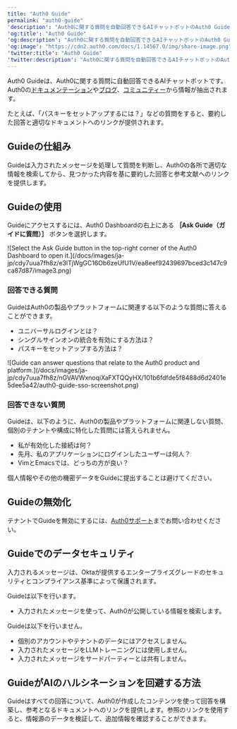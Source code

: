 ```yaml
---
title: "Auth0 Guide"
permalink: "auth0-guide"
'description': "Auth0に関する質問を自動回答できるAIチャットボットのAuth0 Guideについて説明します。"
'og:title': "Auth0 Guide"
'og:description': "Auth0に関する質問を自動回答できるAIチャットボットのAuth0 Guideについて説明します。"
'og:image': "https://cdn2.auth0.com/docs/1.14567.0/img/share-image.png"
'twitter:title': "Auth0 Guide"
'twitter:description': "Auth0に関する質問を自動回答できるAIチャットボットのAuth0 Guideについて説明します。"
---
```


Auth0 Guideは、Auth0に関する質問に自動回答できるAIチャットボットです。Auth0の[ドキュメンテーション](https://auth0.com/docs)や[ブログ](https://auth0.com/blog)、[コミュニティー](http://community.auth0.com)から情報が抽出されます。

たとえば、「パスキーをセットアップするには？」などの質問をすると、要約した回答と適切なドキュメントへのリンクが提供されます。

## Guideの仕組み

Guideは入力されたメッセージを処理して質問を判断し、Auth0の各所で適切な情報を検索してから、見つかった内容を基に要約した回答と参考文献へのリンクを提供します。

## Guideの使用

Guideにアクセスするには、<Tooltip data-tooltip-id="react-containers-DefinitionTooltip-0" href="/docs/ja-jp/glossary?term=auth0-dashboard" tip="Auth0 Dashboard: サービスを構成するためのAuth0の主製品。" cta="用語集の表示">Auth0 Dashboard</Tooltip>の右上にある **［Ask Guide（ガイドに質問）］** ボタンを選択します。

<Frame>![Select the Ask Guide button in the top-right corner of the Auth0 Dashboard to open it.](/docs/images/ja-jp/cdy7uua7fh8z/e3lTjWgGC16Ob6zeUfU1V/ea8eef92439697bced3c147c9ca87d87/image3.png)</Frame>

### 回答できる質問

GuideはAuth0の製品やプラットフォームに関連する以下のような質問に答えることができます。

* ユニバーサルログインとは？
* シングルサインオンの統合を有効にする方法は？
* パスキーをセットアップする方法は？

<Frame>![Guide can answer questions that relate to the Auth0 product and platform.](/docs/images/ja-jp/cdy7uua7fh8z/nGVAVWxnoqiXaFXTQQyHX/101b6fdfde5f8488d6d2401e5dee5a42/auth0-guide-sso-screenshot.png)</Frame>

### 回答できない質問

Guideは、以下のように、Auth0の製品やプラットフォームに関連しない質問、個別のテナントや構成に特化した質問には答えられません。

* 私が有効化した接続は何？
* 先月、私のアプリケーションにログインしたユーザーは何人？
* VimとEmacsでは、どっちの方が良い？

<Warning>

個人情報やその他の機密データをGuideに提出することは避けてください。

</Warning>

## Guideの無効化

テナントでGuideを無効にするには、[Auth0サポート](https://support.auth0.com/)までお問い合わせください。

## Guideでのデータセキュリティ

入力されるメッセージは、Oktaが提供するエンタープライズグレードのセキュリティとコンプライアンス基準によって保護されます。

Guideは以下を行います。

* 入力されたメッセージを使って、Auth0が公開している情報を検索します。

Guideは以下を行いません。

* 個別のアカウントやテナントのデータにはアクセスしません。
* 入力されたメッセージをLLMトレーニングには使用しません。
* 入力されたメッセージをサードパーティーとは共有しません。

## GuideがAIのハルシネーションを回避する方法

Guideはすべての回答について、Auth0が作成したコンテンツを使って回答を構築し、参考となるドキュメントへのリンクを提供します。参照のリンクを使用すると、情報源のデータを検証して、追加情報を確認することができます。